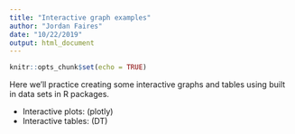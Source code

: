 ```yaml
---
title: "Interactive graph examples"
author: "Jordan Faires"
date: "10/22/2019"
output: html_document
---
```


```r
knitr::opts_chunk$set(echo = TRUE)
```

Here we'll practice creating some interactive graphs and tables using built in data sets in R packages.

- Interactive plots: (plotly)
- Interactive tables: (DT)

```r


```

